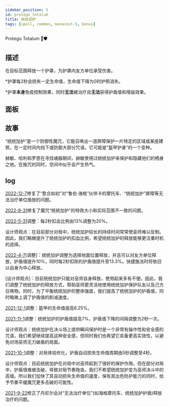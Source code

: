 ```yaml
---
sidebar_position: 5
id: protego_totalum
title: 统统加护
tags: [spell, common, manacost-5, bonus]
---
```


Protego Totalum 🥥🛡️

<!--truncate-->



<CardBasics cardKey={id}/>


## 描述

在目标范围释放一个护罩，为护罩内友方单位承受伤害。

*护罩每2秒会损失一定生命值，生命值下降为0时护照消失。

*护罩**本身**免疫控制效果，同时**无法**被治疗且**无法**获得护盾值和增益效果。

## 面板


<LevelComponent/>


<CardDynamicTable cardKey={id}/>


<CardComplexTable cardKey={id}/>


## 故事

“统统加护”是一个防御性魔咒，它能召唤出一道屏障保护一片特定的区域或某座建筑，在一定时间内挡下或防御大部分咒语。它可能是“盔甲护身”的一个变种。

赫敏、哈利和罗恩在寻找魂器期间，赫敏使用过统统加护来保护和隐藏他们的栖身之地。在施咒的同时，空间中似乎会产生热气。

## log

[2022-12-7](/blog/221207-update-annc#fix)修复了“愈合如初”对“鲁伯·海格”伙伴卡的摩托车、“统统加护”屏障等无法治疗单位施放的问题。

[2022-8-31](/blog/220831-update-annc#fix)修复了魔咒“统统加护”的特效大小和实际范围不一致的问题。

[2022-5-31](/blog/230601-update-annc#adjustment)调整：每2秒扣血比例由13%调整为20%。

设计师观点：在目前部分对局中，统统加护较长的持续时间常常使巫师难以反制。因此，我们略微提升了统统加护的扣血比例，希望统统加护的释放能够更注重时机的选择。

[2022-4-7](/blog/220407-update-annc#adjustment)[调整]：统统加护调整为选择地面位置释放，并且可以对友方单位释放，护盾值提升10%，同时每2秒扣除的护盾值提升至13.3%。快捷施法时将依旧以自身为中心释放。

[设计师观点]：目前统统加护只能对巫师自身释放，使用起来多有不便。因此，我们调整了统统加护的释放方式，帮助巫师更灵活地使用统统加护保护队友以及己方召唤物。同时，为了平衡统统加护的整体强度，我们提高了统统加护的护盾值，同时略微上调了护盾值的削减速度。

[2021-12-1](/blog/211201-update-annc#adjustment)调整：盔甲的生命值提高6.25%。

[2021-11-1](/blog/211101-append-annc#adjustment)调整：统统加护的护盾值提高7%，护盾值下降的间隔调整为2秒一次。

设计师观点：统统加护在决斗场上提供瞬间保护时是一个非常有操作性和安全感的咒语，我们希望继续提高这种安全感，但同时我们也希望它具备更高实效性，以避免对场巫师无力破盾的局面。

[2021-10-1](/blog/211001-update-annc#adjustment)调整：对局体验优化，护盾自动损失生命值周期由5秒调整至4秒。

设计师观点：目前统统加护在对局中对巫师起到了很好的保护作用。但在部分对局中，护盾很难被击破，导致对局节奏拖沓。我们不希望统统加护变为巫师决斗中的高墙。所以我们加快了其自动损失生命值的速度，保有其出色防护能力的同时，给予节奏平缓魔咒更多击破的可能性。

[2021-9-22](/blog/210922-update-annc#fix)修正了丹尼尔会对“无法治疗单位”(如海格摩托车、统统加护护盾)释放治疗的问题。


